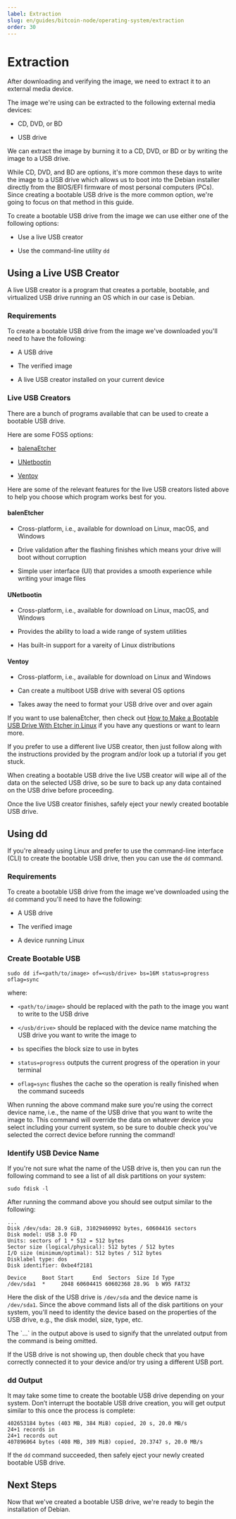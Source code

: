 ```yaml
---
label: Extraction
slug: en/guides/bitcoin-node/operating-system/extraction
order: 30
---
```



# Extraction

After downloading and verifying the image, we need to extract it to an external media device.

The image we're using can be extracted to the following external media devices:

- CD, DVD, or BD

- USB drive

We can extract the image by burning it to a CD, DVD, or BD or by writing the image to a USB drive.

While CD, DVD, and BD are options, it's more common these days to write the image to a USB drive which allows us to boot into the Debian installer directly from the BIOS/EFI firmware of most personal computers (PCs). Since creating a bootable USB drive is the more common option, we're going to focus on that method in this guide.

To create a bootable USB drive from the image we can use either one of the following options:

- Use a live USB creator

- Use the command-line utility `dd`

## Using a Live USB Creator

A live USB creator is a program that creates a portable, bootable, and virtualized USB drive running an OS which in our case is Debian.

### Requirements

To create a bootable USB drive from the image we've downloaded you'll need to have the following:

- A USB drive

- The verified image

- A live USB creator installed on your current device

### Live USB Creators

There are a bunch of programs available that can be used to create a bootable USB drive.

Here are some FOSS options:

- [balenaEtcher](https://etcher.balena.io/)

- [UNetbootin](https://unetbootin.github.io/)

- [Ventoy](https://ventoy.net/en/index.html)

Here are some of the relevant features for the live USB creators listed above to help you choose which program works best for you.

#### balenEtcher

- Cross-platform, i.e., available for download on Linux, macOS, and Windows

- Drive validation after the flashing finishes which means your drive will boot without corruption

- Simple user interface (UI) that provides a smooth experience while writing your image files

#### UNetbootin

- Cross-platform, i.e., available for download on Linux, macOS, and Windows

- Provides the ability to load a wide range of system utilities

- Has built-in support for a vareity of Linux distributions

#### Ventoy

- Cross-platform, i.e., available for download on Linux and Windows

- Can create a multiboot USB drive with several OS options

- Takes away the need to format your USB drive over and over again

If you want to use balenaEtcher, then check out [How to Make a Bootable USB Drive With Etcher in Linux](https://www.makeuseof.com/create-bootable-usb-drive-with-etcher-linux/) if you have any questions or want to learn more.

If you prefer to use a different live USB creator, then just follow along with the instructions provided by the program and/or look up a tutorial if you get stuck.

<Callout client:load type="warning">
  When creating a bootable USB drive the live USB creator will wipe all of the data on the selected USB drive, so be sure to back up any data contained on the USB drive before proceeding.
</Callout>

Once the live USB creator finishes, safely eject your newly created bootable USB drive.

## Using dd

If you're already using Linux and prefer to use the command-line interface (CLI) to create the bootable USB drive, then you can use the `dd` command.

### Requirements

To create a bootable USB drive from the image we've downloaded using the `dd` command you'll need to have the following:

- A USB drive

- The verified image

- A device running Linux

### Create Bootable USB

```sh:Create Bootable USB
sudo dd if=<path/to/image> of=<usb/drive> bs=16M status=progress oflag=sync
```

where:

- `<path/to/image>` should be replaced with the path to the image you want to write to the USB drive

- `</usb/drive>` should be replaced with the device name matching the USB drive you want to write the image to

- `bs` specifies the block size to use in bytes

- `status=progress` outputs the current progress of the operation in your terminal

- `oflag=sync` flushes the cache so the operation is really finished when the command suceeds

<Callout client:load type="warning">
  When running the above command make sure you're using the correct device name, i.e., the name of the USB drive that you want to write the image to. This command will override the data on whatever device you select including your current system, so be sure to double check you've selected the correct device before running the command!
</Callout>

### Identify USB Device Name

If you're not sure what the name of the USB drive is, then you can run the following command to see a list of all disk partitions on your system:

```sh:List Disk Partitions
sudo fdisk -l
```

After running the command above you should see output similar to the following:

```sh:Disk Partitions List
...
Disk /dev/sda: 28.9 GiB, 31029460992 bytes, 60604416 sectors
Disk model: USB 3.0 FD
Units: sectors of 1 * 512 = 512 bytes
Sector size (logical/physical): 512 bytes / 512 bytes
I/O size (minimum/optimal): 512 bytes / 512 bytes
Disklabel type: dos
Disk identifier: 0xbe4f2181

Device     Boot Start      End  Sectors  Size Id Type
/dev/sda1  *     2048 60604415 60602368 28.9G  b W95 FAT32
```

Here the disk of the USB drive is `/dev/sda` and the device name is `/dev/sda1`. Since the above command lists all of the disk partitions on your system, you'll need to identity the device based on the properties of the USB drive, e.g., the disk model, size, type, etc.

<Callout client:load type="info">
  The `...` in the output above is used to signify that the unrelated output from the command is being omitted.
</Callout>

If the USB drive is not showing up, then double check that you have correctly connected it to your device and/or try using a different USB port.

### dd Output

It may take some time to create the bootable USB drive depending on your system. Don’t interrupt the bootable USB drive creation, you will get output similar to this once the process is complete:

```sh:dd Output
402653184 bytes (403 MB, 384 MiB) copied, 20 s, 20.0 MB/s
24+1 records in
24+1 records out
407896064 bytes (408 MB, 389 MiB) copied, 20.3747 s, 20.0 MB/s
```

If the `dd` command succeeded, then safely eject your newly created bootable USB drive.

## Next Steps

Now that we've created a bootable USB drive, we're ready to begin the installation of Debian.

